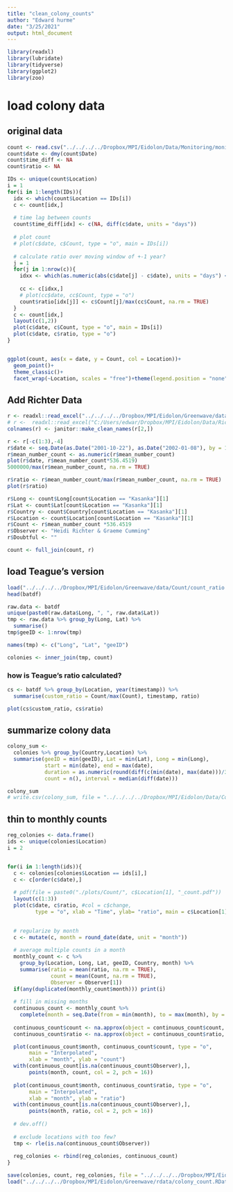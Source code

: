 ```yaml
---
title: "clean_colony_counts"
author: "Edward hurme"
date: "3/25/2021"
output: html_document
---
```


```r
library(readxl)
library(lubridate)
library(tidyverse)
library(ggplot2)
library(zoo)
```

# load colony data
## original data
```r
count <- read.csv("../../../../Dropbox/MPI/Eidolon/Data/Monitoring/monitoring_data.csv")
count$date <- dmy(count$Date)
count$time_diff <- NA
count$ratio <- NA

IDs <- unique(count$Location)
i = 1
for(i in 1:length(IDs)){
  idx <- which(count$Location == IDs[i])
  c <- count[idx,]
  
  # time lag between counts
  count$time_diff[idx] <- c(NA, diff(c$date, units = "days"))
  
  # plot count
  # plot(c$date, c$Count, type = "o", main = IDs[i])
  
  # calculate ratio over moving window of +-1 year?
  j = 1
  for(j in 1:nrow(c)){
    idxx <- which(as.numeric(abs(c$date[j] - c$date), units = "days") <= 365)
    
    cc <- c[idxx,]
    # plot(cc$date, cc$Count, type = "o")
    count$ratio[idx[j]] <- c$Count[j]/max(cc$Count, na.rm = TRUE)
  }
  c <- count[idx,]
  layout(c(1,2))
  plot(c$date, c$Count, type = "o", main = IDs[i])
  plot(c$date, c$ratio, type = "o")
}


ggplot(count, aes(x = date, y = Count, col = Location))+
  geom_point()+
  theme_classic()+
  facet_wrap(~Location, scales = "free")+theme(legend.position = "none")
```
## Add Richter Data
```r

r <- readxl::read_excel("../../../../Dropbox/MPI/Eidolon/Greenwave/data/Count/Richter_Heidi/Bat Count Data2001.xls", sheet = 3)
# r <-  readxl::read_excel("C:/Users/edwar/Dropbox/MPI/Eidolon/Data/Richter_Heidi/Bat Count Data2001.xls", sheet = 3)
colnames(r) <- janitor::make_clean_names(r[2,])

r <- r[-c(1:3),-4]
r$date <- seq.Date(as.Date("2001-10-22"), as.Date("2002-01-08"), by = 1)
r$mean_number_count <- as.numeric(r$mean_number_count)
plot(r$date, r$mean_number_count*536.4519)
5000000/max(r$mean_number_count, na.rm = TRUE)

r$ratio <- r$mean_number_count/max(r$mean_number_count, na.rm = TRUE)
plot(r$ratio)

r$Long <- count$Long[count$Location == "Kasanka"][1]
r$Lat <- count$Lat[count$Location == "Kasanka"][1]
r$Country <- count$Country[count$Location == "Kasanka"][1]
r$Location <- count$Location[count$Location == "Kasanka"][1]
r$Count <- r$mean_number_count *536.4519
r$Observer <- "Heidi Richter & Graeme Cumming"
r$Doubtful <- ""

count <- full_join(count, r)
```

## load Teague's version
```r

load("../../../../Dropbox/MPI/Eidolon/Greenwave/data/Count/count_ratio.RData")
head(batdf)

raw.data <- batdf
unique(paste0(raw.data$Long, ", ", raw.data$Lat))
tmp <- raw.data %>% group_by(Long, Lat) %>% 
  summarise()
tmp$geeID <- 1:nrow(tmp)

names(tmp) <- c("Long", "Lat", "geeID")

colonies <- inner_join(tmp, count)


```
### how is Teague's ratio calculated?
```r

cs <- batdf %>% group_by(Location, year(timestamp)) %>% 
  summarise(custom_ratio = Count/max(Count), timestamp, ratio)

plot(cs$custom_ratio, cs$ratio)

```


## summarize colony data
```r
colony_sum <- 
  colonies %>% group_by(Country,Location) %>% 
  summarise(geeID = min(geeID), Lat = min(Lat), Long = min(Long),
            start = min(date), end = max(date), 
            duration = as.numeric(round(diff(c(min(date), max(date)))/365,1)), 
            count = n(), interval = median(diff(date)))

colony_sum
# write.csv(colony_sum, file = "../../../../Dropbox/MPI/Eidolon/Data/Count/colony_sum.csv")

```

## thin to monthly counts
```r
reg_colonies <- data.frame()
ids <- unique(colonies$Location)
i = 2


for(i in 1:length(ids)){
  c <- colonies[colonies$Location == ids[i],]
  c <- c[order(c$date),]
  
  # pdf(file = paste0("./plots/Count/", c$Location[1], "_count.pdf"))
  layout(c(1:3))
  plot(c$date, c$ratio, #col = c$change,
         type = "o", xlab = "Time", ylab= "ratio", main = c$Location[1])
  

  # regularize by month
  c <- mutate(c, month = round_date(date, unit = "month"))
  
  # average multiple counts in a month
  monthly_count <- c %>% 
    group_by(Location, Long, Lat, geeID, Country, month) %>% 
    summarise(ratio = mean(ratio, na.rm = TRUE),
              count = mean(Count, na.rm = TRUE),
              Observer = Observer[1])
  if(any(duplicated(monthly_count$month))) print(i)
  
  # fill in missing months
  continuous_count <- monthly_count %>% 
    complete(month = seq.Date(from = min(month), to = max(month), by = "month"))
  
  continuous_count$count <- na.approx(object = continuous_count$count, maxgap = 2)
  continuous_count$ratio <- na.approx(object = continuous_count$ratio, maxgap = 2)

  plot(continuous_count$month, continuous_count$count, type = "o", 
       main = "Interpolated",
       xlab = "month", ylab = "count")
  with(continuous_count[is.na(continuous_count$Observer),], 
       points(month, count, col = 2, pch = 16))
  
  plot(continuous_count$month, continuous_count$ratio, type = "o",
       main = "Interpolated",
       xlab = "month", ylab = "ratio")
  with(continuous_count[is.na(continuous_count$Observer),], 
       points(month, ratio, col = 2, pch = 16))
  
  # dev.off()
  
  # exclude locations with too few?
  tmp <- rle(is.na(continuous_count$Observer))
  
  reg_colonies <- rbind(reg_colonies, continuous_count)
}

save(colonies, count, reg_colonies, file = "../../../../Dropbox/MPI/Eidolon/Greenwave/rdata/colony_count.RData")
load("../../../../Dropbox/MPI/Eidolon/Greenwave/rdata/colony_count.RData")
```

